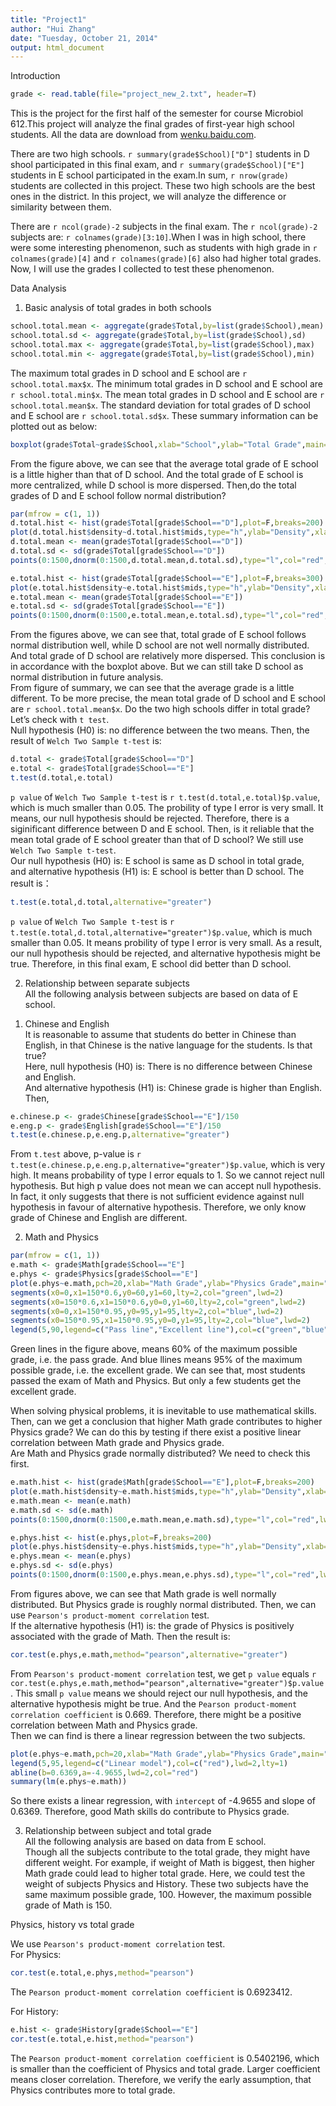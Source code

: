```yaml
---
title: "Project1"
author: "Hui Zhang"
date: "Tuesday, October 21, 2014"
output: html_document
---
```


Introduction 
```r
grade <- read.table(file="project_new_2.txt", header=T)

```
This is the project for the first half of the semester for course Microbiol 612.This project will analyze the final grades of first-year high school students. All the data are download from [wenku.baidu.com](http://wenku.baidu.com/view/09f6dc3752ea551811a68727.html).      

There are two high schools. `r summary(grade$School)["D"]` students in D shool participated in this final exam, and `r summary(grade$School)["E"]` students in E school participated in the exam.In sum,  `r nrow(grade)` students are collected in this project. These two high schools are the best ones in the district. In this project, we will analyze the difference or similarity between them.
      
There are `r ncol(grade)-2` subjects in the final exam. The `r ncol(grade)-2` subjects are: `r colnames(grade)[3:10]`.When I was in high school, there were some interesting phenomenon, such as students with high grade in `r colnames(grade)[4]` and `r colnames(grade)[6]` also had higher total grades. Now, I will use the grades I collected to test these phenomenon.


Data Analysis    

1. Basic analysis of total grades in both schools    
```r
school.total.mean <- aggregate(grade$Total,by=list(grade$School),mean)
school.total.sd <- aggregate(grade$Total,by=list(grade$School),sd)
school.total.max <- aggregate(grade$Total,by=list(grade$School),max)
school.total.min <- aggregate(grade$Total,by=list(grade$School),min)

```
The maximum total grades in D school and E school are `r school.total.max$x`. The minimum total grades in D school and E school are `r school.total.min$x`. The mean total grades in D school and E school are `r school.total.mean$x`. The standard deviation for total grades of D school and E school are `r school.total.sd$x`. These summary information can be plotted out as below:      
```r
boxplot(grade$Total~grade$School,xlab="School",ylab="Total Grade",main="Summary of Total Grade")

```
       
From the figure above, we can see that the average total grade of E school is a little higher than that of D school. And the total grade of E school is more centralized, while D school is more dispersed. Then,do the total grades of D and E school follow normal distribution?    
```r
par(mfrow = c(1, 1))
d.total.hist <- hist(grade$Total[grade$School=="D"],plot=F,breaks=200)
plot(d.total.hist$density~d.total.hist$mids,type="h",ylab="Density",xlab="Total Grade",main="D School Total Grade Distribution")
d.total.mean <- mean(grade$Total[grade$School=="D"])
d.total.sd <- sd(grade$Total[grade$School=="D"])
points(0:1500,dnorm(0:1500,d.total.mean,d.total.sd),type="l",col="red",lwd=2)

e.total.hist <- hist(grade$Total[grade$School=="E"],plot=F,breaks=300)
plot(e.total.hist$density~e.total.hist$mids,type="h",ylab="Density",xlab="Total Grade",main="E School Total Grade Distribution")
e.total.mean <- mean(grade$Total[grade$School=="E"])
e.total.sd <- sd(grade$Total[grade$School=="E"])
points(0:1500,dnorm(0:1500,e.total.mean,e.total.sd),type="l",col="red",lwd=2)

```     
        
From the figures above, we can see that, total grade of E school follows normal distribution well, while D school are not well normally distributed. And total grade of D school are relatively more dispersed. This conclusion is in accordance with the boxplot above. But we can still take D school as normal distribution in future analysis.       
From figure of summary, we can see that the average grade is a little different. To be more precise, the mean total grade of D school and E school are `r school.total.mean$x`. Do the two high schools differ in total grade? Let's check with `t test`.    
Null hypothesis (H0) is: no difference between the two means. Then, the result of `Welch Two Sample t-test` is:        
```r
d.total <- grade$Total[grade$School=="D"]
e.total <- grade$Total[grade$School=="E"]
t.test(d.total,e.total)

```
`p value` of `Welch Two Sample t-test` is `r t.test(d.total,e.total)$p.value`, which is much smaller than 0.05. The probility of type I error is very small. It means, our null hypothesis should be rejected. Therefore, there is a siginificant difference between D and E school. Then, is it reliable that the mean total grade of E school greater than that of D school? We still use `Welch Two Sample t-test`.    
Our null hypothesis (H0) is: E school is same as D school in total grade,       
and alternative hypothesis (H1) is: E school is better than D school. The result is：    
```{r，echo=FALSE}
t.test(e.total,d.total,alternative="greater")

```
     
`p value` of `Welch Two Sample t-test` is `r t.test(e.total,d.total,alternative="greater")$p.value`, which is much smaller than 0.05. It means probility of type I error is very small. As a result, our null hypothesis should be rejected, and alternative hypothesis might be true. Therefore, in this final exam, E school did better than D school.   
      

2. Relationship between separate subjects       
All the following analysis between subjects are based on data of E school.      
(1) Chinese and English    
It is reasonable to assume that students do better in Chinese than English, in that Chinese is the native language for the students. Is that true?            
Here, null hypothesis (H0) is: There is no difference between Chinese and English.     
And alternative hypothesis (H1) is: Chinese grade is higher than English. Then,
```r
e.chinese.p <- grade$Chinese[grade$School=="E"]/150
e.eng.p <- grade$English[grade$School=="E"]/150
t.test(e.chinese.p,e.eng.p,alternative="greater")

```
From `t.test` above, p-value is `r t.test(e.chinese.p,e.eng.p,alternative="greater")$p.value`, which is very high. It means probability of type I error equals to 1. So we cannot reject null hypothesis. But high p value does not mean we can accept null hypothesis. In fact, it only suggests that there is not sufficient evidence against null hypothesis in favour of alternative hypothesis. Therefore, we only know grade of Chinese and English are different.       

(2) Math and Physics    
```r
par(mfrow = c(1, 1))
e.math <- grade$Math[grade$School=="E"]
e.phys <- grade$Physics[grade$School=="E"]
plot(e.phys~e.math,pch=20,xlab="Math Grade",ylab="Physics Grade",main="E School Math Grade vs Physics Grade",xlim=c(0,150),ylim=c(0,100))
segments(x0=0,x1=150*0.6,y0=60,y1=60,lty=2,col="green",lwd=2)
segments(x0=150*0.6,x1=150*0.6,y0=0,y1=60,lty=2,col="green",lwd=2)
segments(x0=0,x1=150*0.95,y0=95,y1=95,lty=2,col="blue",lwd=2)
segments(x0=150*0.95,x1=150*0.95,y0=0,y1=95,lty=2,col="blue",lwd=2)
legend(5,90,legend=c("Pass line","Excellent line"),col=c("green","blue"),lwd=2,lty=2)

```
        
Green lines in the figure above, means 60% of the maximum possible grade, i.e. the pass grade. And blue llines means 95% of the maximum possible grade, i.e. the excellent grade. We can see that, most students passed the exam of Math and Physics. But only a few students get the excellent grade.     

When solving physical problems, it is inevitable to use mathematical skills. Then, can we get a conclusion that higher Math grade contributes to higher Physics grade? We can do this by testing if there exist a positive linear correlation between Math grade and Physics grade.         
Are Math and Physics grade normally distributed? We need to check this first.    
```r
e.math.hist <- hist(grade$Math[grade$School=="E"],plot=F,breaks=200)
plot(e.math.hist$density~e.math.hist$mids,type="h",ylab="Density",xlab="Math Grade",main="E School Math Grade Distribution")
e.math.mean <- mean(e.math)
e.math.sd <- sd(e.math)
points(0:1500,dnorm(0:1500,e.math.mean,e.math.sd),type="l",col="red",lwd=2)
```

```r
e.phys.hist <- hist(e.phys,plot=F,breaks=200)
plot(e.phys.hist$density~e.phys.hist$mids,type="h",ylab="Density",xlab="Physics Grade",main="E School Physics Grade Distribution")
e.phys.mean <- mean(e.phys)
e.phys.sd <- sd(e.phys)
points(0:1500,dnorm(0:1500,e.phys.mean,e.phys.sd),type="l",col="red",lwd=2)
```
       
From figures above, we can see that Math grade is well normally distributed. But Physics grade is roughly normal distributed. Then, we can use `Pearson's product-moment correlation` test.    
If the alternative hypothesis (H1) is: the grade of Physics is positively associated with the grade of Math. Then the result is:

```r
cor.test(e.phys,e.math,method="pearson",alternative="greater")

```
From `Pearson's product-moment correlation` test, we get `p value` equals `r  cor.test(e.phys,e.math,method="pearson",alternative="greater")$p.value`. This small `p value` means we should reject our null hypothesis, and the alternative hypothesis might be true. And the `Pearson product-moment correlation coefficient` is 0.669. Therefore, there might be a positive correlation between Math and Physics grade.         
Then we can find is there a linear regression between the two subjects.      
```r
plot(e.phys~e.math,pch=20,xlab="Math Grade",ylab="Physics Grade",main="E School Math Grade vs Physics Grade",xlim=c(0,150),ylim=c(0,100))
legend(5,95,legend=c("Linear model"),col=c("red"),lwd=2,lty=1)
abline(b=0.6369,a=-4.9655,lwd=2,col="red")
summary(lm(e.phys~e.math))

```                 
       
So there exists a linear regression, with `intercept` of -4.9655 and slope of 0.6369. Therefore, good Math skills do contribute to Physics grade.    


3. Relationship between subject and total grade      
All the following analysis are based on data from E school.        
Though all the subjects contribute to the total grade, they might have different weight. For example, if weight of Math is biggest, then higher Math grade could lead to higher total grade. Here, we could test the weight of subjects Physics and History. These two subjects have the same maximum possible grade, 100. However, the maximum possible grade of Math is 150.        

Physics, history vs total grade          

We use `Pearson's product-moment correlation` test.    
For Physics:        

```r
cor.test(e.total,e.phys,method="pearson")

```
The `Pearson product-moment correlation coefficient` is 0.6923412.       

For History: 

```r
e.hist <- grade$History[grade$School=="E"]
cor.test(e.total,e.hist,method="pearson")

```
       
The `Pearson product-moment correlation coefficient` is 0.5402196, which is smaller than the coefficient of Physics and total grade. Larger coefficient means closer correlation. Therefore, we verify the early assumption, that Physics contributes more to total grade.

